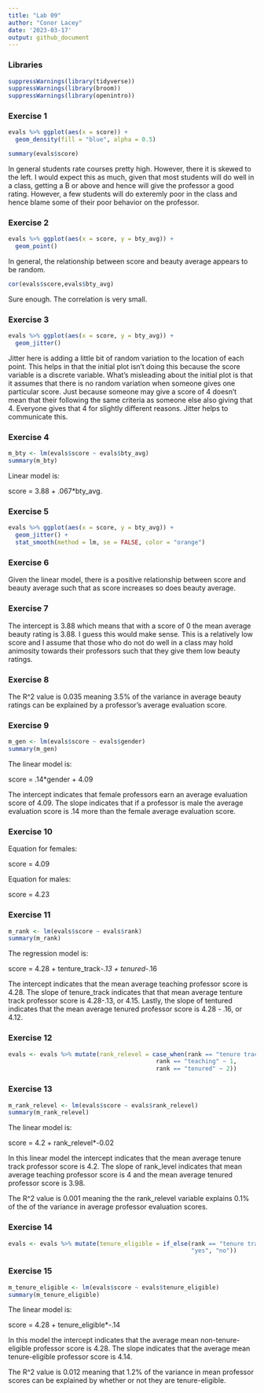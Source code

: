 ```yaml
---
title: "Lab 09"
author: "Conor Lacey"
date: '2023-03-17'
output: github_document
---
```


### Libraries

```r
suppressWarnings(library(tidyverse))
suppressWarnings(library(broom))
suppressWarnings(library(openintro))
```

### Exercise 1

```r
evals %>% ggplot(aes(x = score)) +
  geom_density(fill = "blue", alpha = 0.5)

summary(evals$score)
```

In general students rate courses pretty high. However, there it is skewed to the left. I would expect this as much, given that most students will do well in a class, getting a B or above and hence will give the professor a good rating. However, a few students will do exteremly poor in the class and hence blame some of their poor behavior on the professor. 

### Exercise 2

```r
evals %>% ggplot(aes(x = score, y = bty_avg)) + 
  geom_point() 
```

In general, the relationship between score and beauty average appears to be random. 


```r
cor(evals$score,evals$bty_avg)
```

Sure enough. The correlation is very small. 

### Exercise 3

```r
evals %>% ggplot(aes(x = score, y = bty_avg)) + 
  geom_jitter() 
```

Jitter here is adding a little bit of random variation to the location of each point. This helps in that the initial plot isn't doing this because the score variable is a discrete variable. What's misleading about the initial plot is that it assumes that there is no random variation when someone gives one particular score. Just because someone may give a score of 4 doesn't mean that their following the same criteria as someone else also giving that 4. Everyone gives that 4 for slightly different reasons. Jitter helps to communicate this. 

### Exercise 4

```r
m_bty <- lm(evals$score ~ evals$bty_avg)
summary(m_bty)
```

Linear model is: 

score = 3.88 + .067*bty_avg.

### Exercise 5

```r
evals %>% ggplot(aes(x = score, y = bty_avg)) + 
  geom_jitter() + 
  stat_smooth(method = lm, se = FALSE, color = "orange")
```

### Exercise 6

Given the linear model, there is a positive relationship between score and beauty average such that as score increases so does beauty average. 

### Exercise 7

The intercept is 3.88 which means that with a score of 0 the mean average beauty rating is 3.88. I guess this would make sense. This is a relatively low score and I assume that those who do not do well in a class may hold animosity towards their professors such that they give them low beauty ratings. 

### Exercise 8 

The R^2 value is 0.035 meaning 3.5% of the variance in average beauty ratings can be explained by a professor's average evaluation score.

### Exercise 9

```r
m_gen <- lm(evals$score ~ evals$gender)
summary(m_gen)
```

The linear model is: 

score = .14*gender + 4.09 


The intercept indicates that female professors earn an average evaluation score of 4.09. The slope indicates that if a professor is male the average evaluation score is .14 more than the female average evaluation score. 


### Exercise 10 

Equation for females:

score = 4.09

Equation for males:

score = 4.23

### Exercise 11

```r
m_rank <- lm(evals$score ~ evals$rank)
summary(m_rank)
```

The regression model is: 

score = 4.28 + tenture_track*-.13 + tenured*-.16


The intercept indicates that the mean average teaching professor score is 4.28. The slope of tenure_track indicates that that mean average tenture track professor score is 4.28-.13, or 4.15. Lastly, the slope of tentured indicates that the mean average tenured professor score is 4.28 - .16, or 4.12. 

### Exercise 12 

```r
evals <- evals %>% mutate(rank_relevel = case_when(rank == "tenure track" ~ 0,
                                          rank == "teaching" ~ 1,
                                          rank == "tenured" ~ 2))
```

### Exercise 13

```r
m_rank_relevel <- lm(evals$score ~ evals$rank_relevel)
summary(m_rank_relevel)
```

The linear model is: 

score = 4.2 + rank_relevel*-0.02


In this linear model the intercept indicates that the mean average tenure track professor score is 4.2. The slope of rank_level indicates that mean average teaching professor score is 4 and the mean average tenured professor score is 3.98. 

The R^2 value is 0.001 meaning the the rank_relevel variable explains 0.1% of the of the variance in average professor evaluation scores. 

### Exercise 14

```r
evals <- evals %>% mutate(tenure_eligible = if_else(rank == "tenure track" | rank == "tenured", 
                                                    "yes", "no"))
```

### Exercise 15

```r
m_tenure_eligible <- lm(evals$score ~ evals$tenure_eligible)
summary(m_tenure_eligible)
```

The linear model is: 

score = 4.28 + tenure_eligible*-.14


In this model the intercept indicates that the average mean non-tenure-eligible professor score is 4.28. The slope indicates that the average mean tenure-eligible professor score is 4.14. 

The R^2 value is 0.012 meaning that 1.2% of the variance in mean professor scores can be explained by whether or not they are tenure-eligible. 
